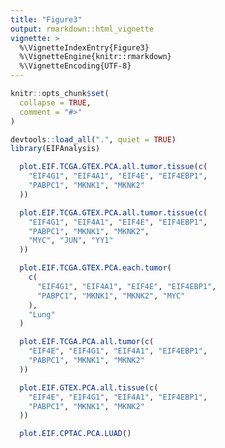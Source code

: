 ```yaml
---
title: "Figure3"
output: rmarkdown::html_vignette
vignette: >
  %\VignetteIndexEntry{Figure3}
  %\VignetteEngine{knitr::rmarkdown}
  %\VignetteEncoding{UTF-8}
---
```


```r
knitr::opts_chunk$set(
  collapse = TRUE,
  comment = "#>"
)
```

```r
devtools::load_all(".", quiet = TRUE)
library(EIFAnalysis)
```

```r
  plot.EIF.TCGA.GTEX.PCA.all.tumor.tissue(c(
    "EIF4G1", "EIF4A1", "EIF4E", "EIF4EBP1",
    "PABPC1", "MKNK1", "MKNK2"
  ))


```

```r
  plot.EIF.TCGA.GTEX.PCA.all.tumor.tissue(c(
    "EIF4G1", "EIF4A1", "EIF4E", "EIF4EBP1",
    "PABPC1", "MKNK1", "MKNK2",
    "MYC", "JUN", "YY1"
  ))
```

```r
  plot.EIF.TCGA.GTEX.PCA.each.tumor(
    c(
      "EIF4G1", "EIF4A1", "EIF4E", "EIF4EBP1",
      "PABPC1", "MKNK1", "MKNK2", "MYC"
    ),
    "Lung"
  )
```

```r
  plot.EIF.TCGA.PCA.all.tumor(c(
    "EIF4E", "EIF4G1", "EIF4A1", "EIF4EBP1",
    "PABPC1", "MKNK1", "MKNK2"
  ))
```

```r
  plot.EIF.GTEX.PCA.all.tissue(c(
    "EIF4E", "EIF4G1", "EIF4A1", "EIF4EBP1",
    "PABPC1", "MKNK1", "MKNK2"
  ))
```

```r
  plot.EIF.CPTAC.PCA.LUAD()
```
